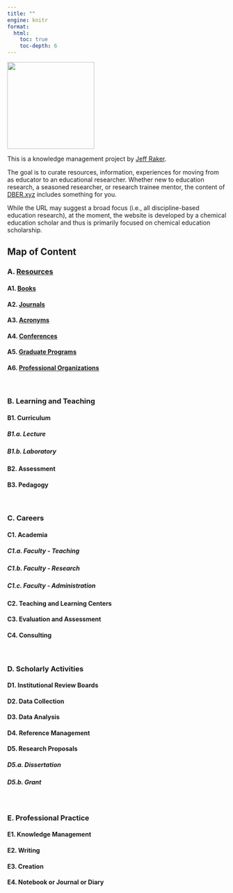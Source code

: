 ```yaml
---
title: ""
engine: knitr
format: 
  html: 
    toc: true
    toc-depth: 6
---
```


![](/assets/logo_650_x_650.png){width=200 fig-align="center"}

This is a knowledge management project by [Jeff Raker](https://www.jeffraker.xyz).

The goal is to curate resources, information, experiences for moving from as educator to an educational researcher. Whether new to education research, a seasoned researcher, or research trainee mentor, the content of [DBER.xyz](https://www.dber.xyz) includes something for you.

While the URL may suggest a broad focus (i.e., all discipline-based education research), at the moment, the website is developed by a chemical education scholar and thus is primarily focused on chemical education scholarship.

## Map of Content

### A. [Resources](/resources/resources.qmd)

#### A1. [Books](/resources/resources.qmd#a1.-books)

#### A2. [Journals](/resources/resources.qmd#a2.-journals)

#### A3. [Acronyms](/resources/resources.qmd#a3.-acronyms)

#### A4. [Conferences](/resources/resources.qmd#a4.-conferences)

#### A5. [Graduate Programs](/resources/resources.qmd#a5.-graduate-programs)

#### A6. [Professional Organizations](/resources/resources.qmd#a6.-professional-organizations)

</br>

### B. Learning and Teaching

#### B1. Curriculum

##### B1.a. Lecture

##### B1.b. Laboratory

#### B2. Assessment

#### B3. Pedagogy

</br>

### C. Careers

#### C1. Academia

##### C1.a. Faculty - Teaching

##### C1.b. Faculty - Research

##### C1.c. Faculty - Administration

#### C2. Teaching and Learning Centers

#### C3. Evaluation and Assessment

#### C4. Consulting

</br>

### D. Scholarly Activities

#### D1. Institutional Review Boards

#### D2. Data Collection

#### D3. Data Analysis

#### D4. Reference Management

#### D5. Research Proposals

##### D5.a. Dissertation

##### D5.b. Grant

</br>

### E. Professional Practice

#### E1. Knowledge Management

#### E2. Writing

#### E3. Creation

#### E4. Notebook or Journal or Diary

</br>
